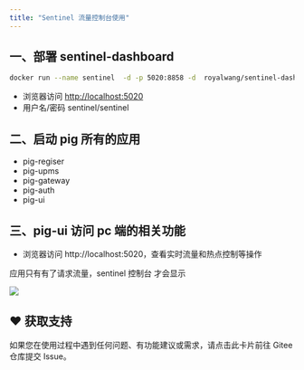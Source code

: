 ```yaml
---
title: "Sentinel 流量控制台使用"
---
```


## 一、部署 sentinel-dashboard

```bash
docker run --name sentinel  -d -p 5020:8858 -d  royalwang/sentinel-dashboard:1.8.4
```

+ 浏览器访问 [http://localhost:5020](http://localhost:5020)
+ 用户名/密码 sentinel/sentinel

## 二、启动 pig 所有的应用

+  pig-regiser 
+  pig-upms 
+  pig-gateway 
+  pig-auth 
+  pig-ui 

## 三、pig-ui 访问 pc 端的相关功能

+ 浏览器访问 http://localhost:5020，查看实时流量和热点控制等操作

应用只有有了请求流量，sentinel 控制台 才会显示

![](https://minio.pigx.top/oss/202312/1701844199.png)

## ♥️ 获取支持
<Card title="遇到问题？" horizontal icon="link" href="https://gitee.com/log4j/pig/issues">
  如果您在使用过程中遇到任何问题、有功能建议或需求，请点击此卡片前往 Gitee 仓库提交 Issue。
</Card>

